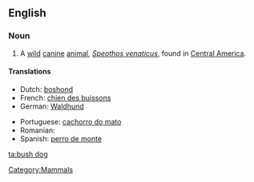 ==English==
{{wikipedia}}

===Noun===
{{en-noun|sg=[[bush]] [[dog]]}}

# A [[wild]] [[canine]] [[animal]], ''[[Speothos venaticus]]'', found in [[Central America]].


====Translations====
{{trans-top|a wild canine animal}}
*Dutch: [[boshond]] {{m}}
*French: [[chien des buissons]] {{m}}
*German: [[Waldhund]] {{m}}
{{trans-mid}}
*Portuguese: [[cachorro do mato]] {{m}}
* Romanian: {{t|ro|câinele de tufiş|m}}
*Spanish: [[perro de monte]] {{m}}
{{trans-bottom}}

[[Category:Mammals]]

[[ta:bush dog]]